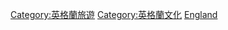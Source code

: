 {{Commons category|Visitor attractions in England}}

[[Category:英格蘭旅遊|Category:英格蘭旅遊]]
[[Category:英格蘭文化|Category:英格蘭文化]]
[[Category:英國各地旅遊景點|England]]